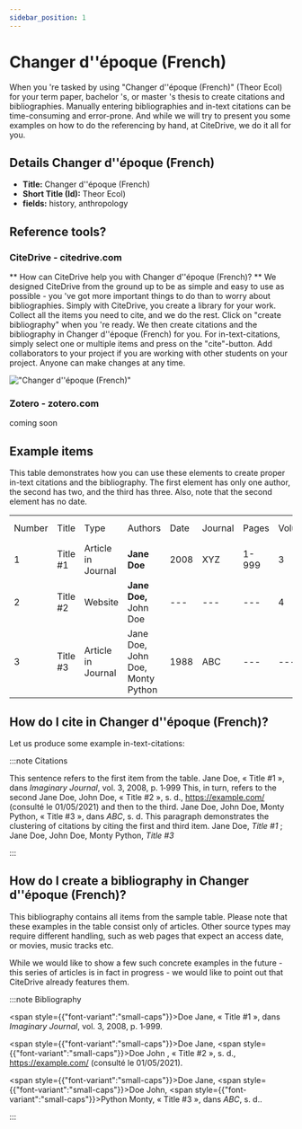 ```yaml
---
sidebar_position: 1
---
```


# Changer d''époque (French)

When you 're tasked by using "Changer d''époque (French)" (Theor Ecol) for your term paper, bachelor 's, or master 's thesis to create citations and bibliographies.
Manually entering bibliographies and in-text citations can be time-consuming and error-prone. And while we will try to present you some examples on how to do the referencing by hand, at CiteDrive, we do it all for you.

## Details  Changer d''époque (French)
* **Title:** Changer d''époque (French)
* **Short Title (Id):** Theor Ecol)
* **fields:** history, anthropology

## Reference tools?
### CiteDrive - citedrive.com
** How can CiteDrive help you with Changer d''époque (French)? **
We designed CiteDrive from the ground up to be as simple and easy to use as possible - you 've got more important things to do than to worry about bibliographies. Simply with CiteDrive, you create a library for your work. Collect all the items you need to cite, and we do the rest. Click on "create bibliography" when you 're ready. We then create citations and the bibliography in Changer d''époque (French) for you. For in-text-citations, simply select one or multiple items and press on the "cite"-button. Add collaborators to your project if you are working with other students on your project. Anyone can make changes at any time.


!["Changer d''époque (French)"](images/changer-depoque-french.svg "Choose Changer d''époque (French) in the CiteDrive App")

### Zotero - zotero.com

coming soon

## Example items

This table demonstrates how you can use these elements to create proper in-text citations and the bibliography. The first element has only one author, the second has two, and the third has three. Also, note that the second element has no date.


<table>
  <tr>
   <td>Number
   </td>
   <td>Title
   </td>
   <td>Type
   </td>
   <td>Authors
   </td>
   <td>Date
   </td>
   <td>Journal
   </td>
   <td>Pages
   </td>
   <td>Volume
   </td>
   <td>Issue
   </td>
   <td>Access Date
   </td>
  </tr>
  <tr>
   <td>1
   </td>
   <td>Title #1
   </td>
   <td>Article in Journal
   </td>
   <td><strong>Jane Doe</strong>
   </td>
   <td>2008
   </td>
   <td>XYZ
   </td>
   <td>1-999
   </td>
   <td>3
   </td>
   <td>2
   </td>
   <td>--
   </td>
  </tr>
  <tr>
   <td>
2
   </td>
   <td>Title #2
   </td>
   <td>Website
   </td>
   <td><strong>Jane Doe, </strong>John Doe
   </td>
   <td>---
   </td>
   <td>---
   </td>
   <td>---
   </td>
   <td>4
   </td>
   <td>---
   </td>
   <td>2020-05-01
   </td>
  </tr>
  <tr>
   <td>3
   </td>
   <td>Title #3
   </td>
   <td>Article in Journal
   </td>
   <td>Jane Doe, John Doe, Monty Python
   </td>
   <td>1988
   </td>
   <td>ABC
   </td>
   <td>---
   </td>
   <td>---
   </td>
   <td>16
   </td>
   <td>---
   </td>
  </tr>
</table>



## How do I cite in  Changer d''époque (French)?

Let us produce some example in-text-citations:

:::note Citations


This sentence refers to the first item from the table. Jane Doe, « Title #1 », dans <i>Imaginary Journal</i>, vol. 3, 2008, p. 1‑999 This, in turn, refers to the second Jane Doe, John  Doe, « Title #2 », s. d., https://example.com/  (consulté le 01/05/2021)
and then to the third.  Jane Doe, John Doe, Monty Python, « Title #3 », dans <i>ABC</i>, s. d.
This paragraph demonstrates the clustering of citations by citing the first and third item. Jane Doe, <i>Title #1</i> ; Jane Doe, John Doe, Monty Python, <i>Title #3</i>

:::

## How do I create a bibliography in Changer d''époque (French)?

This bibliography contains all items from the sample table. Please note that these examples in the table consist only of articles. Other source types may require different handling, such as web pages that expect an access date, or movies, music tracks etc.

While we would like to show a few such concrete examples in the future - this series of articles is in fact in progress - we would like to point out that CiteDrive already features them.

:::note Bibliography

<span style={{"font-variant":"small-caps"}}>Doe</span> Jane, « Title #1 », dans <i>Imaginary Journal</i>, vol. 3, 2008, p. 1‑999.

<span style={{"font-variant":"small-caps"}}>Doe</span> Jane, <span style={{"font-variant":"small-caps"}}>Doe</span> John , « Title #2 », s. d., https://example.com/  (consulté le 01/05/2021).

<span style={{"font-variant":"small-caps"}}>Doe</span> Jane, <span style={{"font-variant":"small-caps"}}>Doe</span> John, <span style={{"font-variant":"small-caps"}}>Python</span> Monty, « Title #3 », dans <i>ABC</i>, s. d..



:::


        